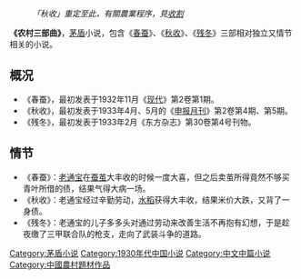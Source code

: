 :''「秋收」重定至此，有關農業程序，見[[收割|收割]]''
'''《农村三部曲》'''，[[茅盾|茅盾]]小说，包含《[[春蚕|春蚕]]》、《[[秋收|秋收]]》、《[[残冬|残冬]]》三部相对独立又情节相关的小说。

== 概况 ==
*《春蚕》，最初发表于1932年11月《[[现代|现代]]》第2卷第1期。
*《秋收》，最初发表于1933年4月、5月的《[[申报月刊|申报月刊]]》第2卷第4期、第5期。
*《残冬》，最初发表于1933年2月《东方杂志》第30卷第4号刊物。

== 情节 ==
*《春蚕》：[[老通宝|老通宝]]在[[蚕茧|蚕茧]]大丰收的时候一度大喜，但之后卖茧所得竟然不够买青叶所借的债，结果气得大病一场。
*《秋收》：老通宝经过辛勤劳动，[[水稻|水稻]]获得大丰收，结果米价大跌，又背了一身债。
*《残冬》：老通宝的儿子多多头对通过劳动来改善生活不再抱有幻想，于是趁夜缴了三甲联合队的枪支，走向了武装斗争的道路。

[[Category:茅盾小说|Category:茅盾小说]]
[[Category:1930年代中国小说|Category:1930年代中国小说]]
[[Category:中文中篇小说|Category:中文中篇小说]]
[[Category:中國農村題材作品|Category:中國農村題材作品]]